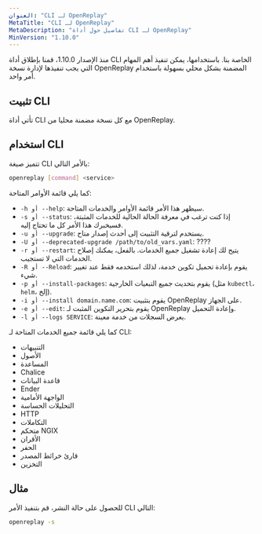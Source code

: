 ```yaml
---
العنوان: "CLI لـ OpenReplay"
MetaTitle: "CLI لـ OpenReplay"
MetaDescription: "تفاصيل حول أداة CLI لـ OpenReplay"
MinVersion: "1.10.0"
---
```


منذ الإصدار 1.10.0، قمنا بإطلاق أداة CLI الخاصة بنا. باستخدامها، يمكن تنفيذ أهم المهام التي يجب تنفيذها لإدارة نسخة OpenReplay المضمنة بشكل محلي بسهولة باستخدام أمر واحد.

## تثبيت CLI

تأتي أداة CLI مع كل نسخة مضمنة محليا من OpenReplay.

## استخدام CLI

تتميز صيغة CLI بالأمر التالي:


```bash 
openreplay [command] <service>
```


كما يلي قائمة الأوامر المتاحة:

- `-h أو --help`: سيظهر هذا الأمر قائمة الأوامر والخدمات المتاحة.
- `-s أو --status`: إذا كنت ترغب في معرفة الحالة الحالية للخدمات المثبتة، فسيخبرك هذا الأمر كل ما تحتاج إليه.
- `-u أو --upgrade`: يستخدم لترقية التثبيت إلى أحدث إصدار متاح.
- `-U أو --deprecated-upgrade /path/to/old_vars.yaml`: ????
- `-r أو --restart`: يتيح لك إعادة تشغيل جميع الخدمات. بالفعل، يمكنك إصلاح الخدمات التي لا تستجيب.
- `-R أو --Reload`: يقوم بإعادة تحميل تكوين خدمة، لذلك استخدمه فقط عند تغيير شيء.
- `-p أو --install-packages`: يقوم بتحديث جميع التبعيات الخارجية (مثل `kubectl`، `helm`، إلخ).
- `-i أو --install domain.name.com`: يقوم بتثبيت OpenReplay على الجهاز.
- `-e أو --edit`: يقوم بتحرير التكوين المثبت لـ OpenReplay وإعادة التحميل.
- `-l أو --logs SERVICE`: يعرض السجلات من خدمة معينة.

كما يلي قائمة جميع الخدمات المتاحة لـ CLI:

- التنبيهات
- الأصول
- المساعدة
- Chalice
- قاعدة البيانات
- Ender
- الواجهة الأمامية
- التحليلات الحساسة
- HTTP
- التكاملات
- متحكم NGIX
- الأقران
- الحفر
- قارئ خرائط المصدر
- التخزين

## مثال

للحصول على حالة النشر، قم بتنفيذ الأمر CLI التالي:


```bash 
openreplay -s 
```

